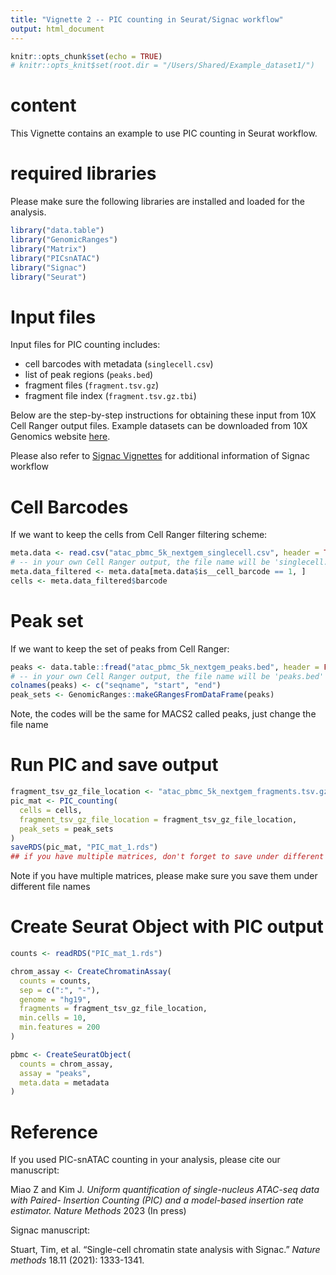 ```yaml
---
title: "Vignette 2 -- PIC counting in Seurat/Signac workflow"
output: html_document
---
```


```r
knitr::opts_chunk$set(echo = TRUE)
# knitr::opts_knit$set(root.dir = "/Users/Shared/Example_dataset1/")
```

# content 
This Vignette contains an example to use PIC counting in Seurat workflow. 

# required libraries 
Please make sure the following libraries are installed and loaded for the analysis. 
```r
library("data.table")
library("GenomicRanges")
library("Matrix")
library("PICsnATAC")
library("Signac")
library("Seurat")
```

# Input files

Input files for PIC counting includes:

  * cell barcodes with metadata (`singlecell.csv`)
  * list of peak regions (`peaks.bed`)
  * fragment files (`fragment.tsv.gz`)
  * fragment file index (`fragment.tsv.gz.tbi`)

Below are the step-by-step instructions for obtaining these input from 10X Cell Ranger output files. Example datasets can be downloaded from 10X Genomics website [here](https://www.10xgenomics.com/resources/datasets/5-k-peripheral-blood-mononuclear-cells-pbm-cs-from-a-healthy-donor-next-gem-v-1-1-1-1-standard-2-0-0).

Please also refer to [Signac Vignettes](https://satijalab.org/signac/articles/pbmc_vignette.html) for additional information of Signac workflow

# Cell Barcodes
If we want to keep the cells from Cell Ranger filtering scheme:
```r
meta.data <- read.csv("atac_pbmc_5k_nextgem_singlecell.csv", header = TRUE)
# -- in your own Cell Ranger output, the file name will be 'singlecell.csv'
meta.data_filtered <- meta.data[meta.data$is__cell_barcode == 1, ]
cells <- meta.data_filtered$barcode
```

# Peak set
If we want to keep the set of peaks from Cell Ranger:
```r
peaks <- data.table::fread("atac_pbmc_5k_nextgem_peaks.bed", header = FALSE)
# -- in your own Cell Ranger output, the file name will be 'peaks.bed'
colnames(peaks) <- c("seqname", "start", "end")
peak_sets <- GenomicRanges::makeGRangesFromDataFrame(peaks)
```
Note, the codes will be the same for MACS2 called peaks, just change the file name

# Run PIC and save output
```r
fragment_tsv_gz_file_location <- "atac_pbmc_5k_nextgem_fragments.tsv.gz"
pic_mat <- PIC_counting(
  cells = cells,
  fragment_tsv_gz_file_location = fragment_tsv_gz_file_location,
  peak_sets = peak_sets
)
saveRDS(pic_mat, "PIC_mat_1.rds")
## if you have multiple matrices, don't forget to save under different names
```
Note if you have multiple matrices, please make sure you save them under different file names

# Create Seurat Object with PIC output
```r
counts <- readRDS("PIC_mat_1.rds")

chrom_assay <- CreateChromatinAssay(
  counts = counts,
  sep = c(":", "-"),
  genome = "hg19",
  fragments = fragment_tsv_gz_file_location,
  min.cells = 10,
  min.features = 200
)

pbmc <- CreateSeuratObject(
  counts = chrom_assay,
  assay = "peaks",
  meta.data = metadata
)
```

# Reference
If you used PIC-snATAC counting in your analysis, please cite our manuscript:

Miao Z and Kim J. *Uniform quantification of single-nucleus ATAC-seq data with Paired- Insertion Counting (PIC) and a model-based insertion rate estimator.* _Nature Methods_ 2023 (In press)

Signac manuscript:

Stuart, Tim, et al. "Single-cell chromatin state analysis with Signac." _Nature methods_ 18.11 (2021): 1333-1341.

